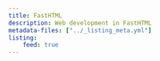 ```yaml
---
title: FastHTML
description: Web development in FastHTML
metadata-files: ["../_listing_meta.yml"]
listing:
    feed: true
---
```


